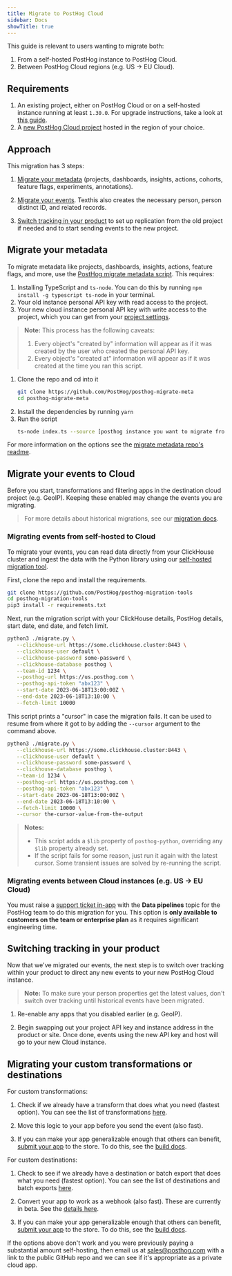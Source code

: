 ```yaml
---
title: Migrate to PostHog Cloud
sidebar: Docs
showTitle: true
---
```



<MigrationWarning />

This guide is relevant to users wanting to migrate both:

1. From a self-hosted PostHog instance to PostHog Cloud.
2. Between PostHog Cloud regions (e.g. US -> EU Cloud).

## Requirements

1. An existing project, either on PostHog Cloud or on a self-hosted instance running at least `1.30.0`. For upgrade instructions, take a look at [this guide](/docs/runbook/upgrading-posthog).
2. A [new PostHog Cloud project](https://us.posthog.com/signup) hosted in the region of your choice.

## Approach

This migration has 3 steps:

1. [Migrate your metadata](#migrate-your-metadata) (projects, dashboards, insights, actions, cohorts, feature flags, experiments, annotations).

2. [Migrate your events](#migrate-your-events). Texthis also creates the necessary person, person distinct ID, and related records.

3. [Switch tracking in your product](#switching-tracking-in-you-product) to set up replication from the old project if needed and to start sending events to the new project.

## Migrate your metadata

To migrate metadata like projects, dashboards, insights, actions, feature flags, and more, use the [PostHog migrate metadata script](https://github.com/PostHog/posthog-migrate-meta). This requires:

1. Installing TypeScript and `ts-node`. You can do this by running `npm install -g typescript ts-node` in your terminal.
2. Your old instance personal API key with read access to the project.
3. Your new cloud instance personal API key with write access to the project, which you can get from your [project settings](https://us.posthog.com/settings/user-api-keys). 

> **Note:** This process has the following caveats:
> 1. Every object's "created by" information will appear as if it was created by the user who created the personal API key.
> 2. Every object's "created at" information will appear as if it was created at the time you ran this script.

1. Clone the repo and cd into it
    ```bash
    git clone https://github.com/PostHog/posthog-migrate-meta
    cd posthog-migrate-meta
    ```
2. Install the dependencies by running `yarn`
3. Run the script
    ```bash
    ts-node index.ts --source [posthog instance you want to migrate from] --sourcekey [personal api key for that instance] --destination [posthog instance you want to migrate to.] --destinationkey [personal api key for destination instance]
    ```

For more information on the options see the [migrate metadata repo's readme](https://github.com/PostHog/posthog-migrate-meta).

## Migrate your events to Cloud

Before you start, transformations and filtering apps in the destination cloud project (e.g. GeoIP). Keeping these enabled may change the events you are migrating.

> For more details about historical migrations, see our [migration docs](/docs/migrate).

### Migrating events from self-hosted to Cloud

To migrate your events, you can read data directly from your ClickHouse cluster and ingest the data with the Python library using our [self-hosted migration tool](https://github.com/PostHog/posthog-migration-tools).

First, clone the repo and install the requirements.

```bash
git clone https://github.com/PostHog/posthog-migration-tools
cd posthog-migration-tools
pip3 install -r requirements.txt
```

Next, run the migration script with your ClickHouse details, PostHog details, start date, end date, and fetch limit.

```bash
python3 ./migrate.py \
   --clickhouse-url https://some.clickhouse.cluster:8443 \
   --clickhouse-user default \
   --clickhouse-password some-password \
   --clickhouse-database posthog \
   --team-id 1234 \
   --posthog-url https://us.posthog.com \
   --posthog-api-token "abx123" \
   --start-date 2023-06-18T13:00:00Z \
   --end-date 2023-06-18T13:10:00 \
   --fetch-limit 10000
```

This script prints a "cursor" in case the migration fails. It can be used to resume from where it got to by adding the `--cursor` argument to the command above.

```bash
python3 ./migrate.py \
   --clickhouse-url https://some.clickhouse.cluster:8443 \
   --clickhouse-user default \
   --clickhouse-password some-password \
   --clickhouse-database posthog \
   --team-id 1234 \
   --posthog-url https://us.posthog.com \
   --posthog-api-token "abx123" \
   --start-date 2023-06-18T13:00:00Z \
   --end-date 2023-06-18T13:10:00 \
   --fetch-limit 10000 \
   --cursor the-cursor-value-from-the-output
```

> **Notes:**
> - This script adds a `$lib` property of `posthog-python`, overriding any `$lib` property already set.
> - If the script fails for some reason, just run it again with the latest cursor. Some transient issues are solved by re-running the script.

### Migrating events between Cloud instances (e.g. US -> EU Cloud)

You must raise a [support ticket in-app](https://us.posthog.com/home#supportModal) with the **Data pipelines** topic for the PostHog team to do this migration for you. This option is **only available to customers on the team or enterprise plan** as it requires significant engineering time.  

## Switching tracking in your product

Now that we've migrated our events, the next step is to switch over tracking within your product to direct any new events to your new PostHog Cloud instance.

> **Note:** To make sure your person properties get the latest values, don't switch over tracking until historical events have been migrated.

1. Re-enable any apps that you disabled earlier (e.g. GeoIP).

2. Begin swapping out your project API key and instance address in the product or site. Once done, events using the new API key and host will go to your new Cloud instance.

## Migrating your custom transformations or destinations

For custom transformations:

1. Check if we already have a transform that does what you need (fastest option). You can see the list of transformations [here](/docs/cdp).

2. Move this logic to your app before you send the event (also fast).

3. If you can make your app generalizable enough that others can benefit, [submit your app](/docs/cdp/build/tutorial#submitting-your-transformation-or-destination) to the store. To do this, see the [build docs](/docs/cdp/build/tutorial).

For custom destinations:

1. Check to see if we already have a destination or batch export that does what you need (fastest option). You can see the list of destinations and batch exports [here](/docs/cdp).

2. Convert your app to work as a webhook (also fast). These are currently in beta. See the [details here](https://github.com/PostHog/posthog/issues/16976).

3. If you can make your app generalizable enough that others can benefit, [submit your app](/docs/cdp/build/tutorial#submitting-your-transformation-or-destination) to the store. To do this, see the [build docs](/docs/cdp/build/tutorial).

If the options above don't work and you were previously paying a substantial amount self-hosting, then email us at [sales@posthog.com](mailto:sales@posthog.com) with a link to the public GitHub repo and we can see if it's appropriate as a private cloud app.
